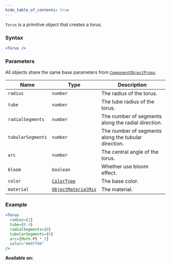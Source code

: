 ```yaml
---
hide_table_of_contents: true
---
```



`Torus` is a primitive object that creates a torus.

### Syntax

```jsx
<Torus />
```

### Parameters

All objects share the same base parameters from [`ComponentObjectProps`](/sdk/types/ComponentObjectProps).

| Name              | Type                                                | Description                                         |
| ----------------- | --------------------------------------------------- | --------------------------------------------------- |
| `radius`          | `number`                                            | The radius of the torus.                            |
| `tube`            | `number`                                            | The tube radius of the torus.                       |
| `radialSegments`  | `number`                                            | The number of segments along the radial direction.  |
| `tubularSegments` | `number`                                            | The number of segments along the tubular direction. |
| `arc`             | `number`                                            | The central angle of the torus.                     |
| `bloom`           | `boolean`                                           | Whether use bloom effect.                           |
| `color`           | [`ColorType`](/sdk/types/ColorType)                 | The base color.                                     |
| `material`        | [`ObjectMaterialMix`](/sdk/types/ObjectMaterialMix) | The material.                                       |

### Example

```jsx
<Torus
  radius={1}
  tube={0.4}
  radialSegments={8}
  tubularSegments={6}
  arc={Math.PI * 2}
  color="#00ff00"
/>
```

**Available on:** <ClientTag /> <ServerTag />
